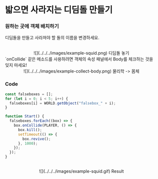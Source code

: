 
# 밟으면 사라지는 디딤돌 만들기

<Steps>

### 원하는 곳에 객체 배치하기

디딤돌을 만들고 사라져야 할 돌의 이름을 변경하세요.

<br />
<center>![](../../../images/example-squid.png) 디딤돌 놓기</center>

<Callout type="error" icon="‼️">
  `onCollide` 같은 메소드를 사용하려면 객체의 속성 패널에서 Body를 체크하는 것을
  잊지 마세요!
  <center>![](../../../images/example-collect-body.png) 물리학 -> 몸체</center>
</Callout>

### Code

```js showLineNumbers copy
const falseboxes = [];
for (let i = 0; i < 5; i++) {
  falseboxes[i] = WORLD.getObject("falsebox_" + i);
}

function Start() {
  falseboxes.forEach((box) => {
    box.onCollide(PLAYER, () => {
      box.kill();
      setTimeout(() => {
        box.revive();
      }, 1000);
    });
  });
}
```

<br />
<center>![](../../../images/example-squid.gif) Result</center>
</Steps>
